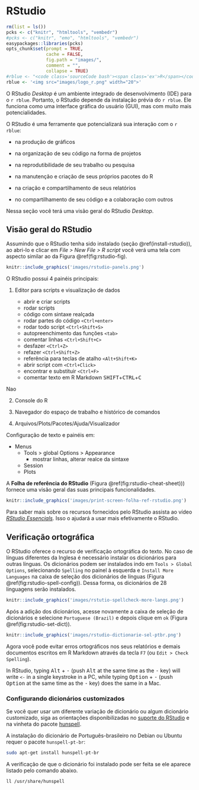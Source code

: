 # RStudio {#rstudio}

```r
rm(list = ls())
pcks <- c("knitr", "htmltools", "vembedr")
#pcks <- c("knitr", "emo", "htmltools", "vembedr")
easypackages::libraries(pcks)
opts_chunk$set(prompt = TRUE,
               cache = FALSE, 
               fig.path = "images/", 
               comment = "",
               collapse = TRUE)
#rblue <- "<code class='sourceCode bash'><span class='ex'>R</span></code>"
rblue <- '<img src="images/logo_r.png" width="20">'
```

O RStudio *Desktop* é um ambiente integrado de desenvolvimento (IDE) para o `r rblue`. Portanto, o RStudio depende da instalação prévia do `r rblue`. Ele funciona como uma interface gráfica do usuário (GUI), mas com muito mais potencialidades.

O RStudio é uma ferramente que potencializará sua interação com o `r rblue`:

- na produção de gráficos

- na organização de seu código na forma de projetos

- na reprodutibilidade de seu trabalho ou pesquisa 

- na manutenção e criação de seus próprios pacotes do R

- na criação e compartilhamento de seus relatórios

- no compartilhamento de seu código e a colaboração com outros

Nessa seção você terá uma visão geral do RStudio *Desktop*.

## Visão geral do RStudio

Assumindo que o RStudio tenha sido instalado (seção \@ref(install-rstudio)), ao abri-lo e clicar em *File > New File > R script* você verá uma tela com aspecto similar ao da Figura \@ref(fig:rstudio-fig).

```r
knitr::include_graphics('images/rstudio-panels.png')
```

O RStudio possui 4 painéis principais:

  1. Editor para scripts e visualização de dados

     - abrir e criar scripts
     - rodar scripts
     - código com sintaxe realçada
     - rodar partes do código `<Ctrl+enter>`
     - rodar todo script `<Ctrl+Shift+S>`
     - autopreenchimento das funções `<tab>`
     - comentar linhas `<Ctrl+Shift+C>`
     - desfazer `<Ctrl+Z>`
     - refazer `<Ctrl+Shift+Z>`
     - referência para teclas de atalho `<Alt+Shift+K>`
     - abrir script com `<Ctrl+Click>`
     - encontrar e substituir `<Ctrl+F>`
     - comentar texto em R Markdown <kbd>SHIFT</kbd>+<kbd>CTRL</kbd>+<kbd>C</kbd>

Nao

2. Console do R


3. Navegador do espaço de trabalho e histórico de comandos


4. Arquivos/Plots/Pacotes/Ajuda/Visualizador


Configuração de texto e painéis em:

* Menus
    * Tools > global Options > Appearance
        * mostrar linhas, alterar realce da sintaxe
    * Session
    * Plots


A **Folha de referência do RStudio** (Figura \@ref(fig:rstudio-cheat-sheet))) fornece uma visão geral das suas principais funcionalidades.

```r
knitr::include_graphics('images/print-screen-folha-ref-rstudio.png')
```

Para saber mais sobre os recursos fornecidos pelo RStudio assista ao vídeo *[RStudio Essencials](https://www.rstudio.com/resources/webinars/rstudio-essentials-webinar-series-part-1/)*. Isso o ajudará a usar mais efetivamente o RStudio.

## Verificação ortográfica

O RStudio oferece o recurso de verificação ortográfica do texto. No caso de línguas diferentes da Inglesa é necessário instalar os dicionários para outras línguas. Os dicionários podem ser instalados indo em `Tools > Global Options`, selecionando `Spelling` no painel à esquerda e `Install More Languages` na caixa de seleção dos dicionários de línguas (Figura \@ref(fig:rstudio-spell-config)). Dessa forma, os dicionários de 28 linguagens serão instalados.

```r
knitr::include_graphics('images/rstutio-spellcheck-more-langs.png')
```

Após a adição dos dicionários, acesse novamente a caixa de seleção de dicionários e selecione `Portuguese (Brazil)` e depois clique em `ok` (Figura \@ref(fig:rstudio-set-dict)).

```r
knitr::include_graphics('images/rstudio-dictionarie-sel-ptbr.png')
```

Agora você pode evitar erros ortográficos nos seus relatórios e demais documentos escritos em R Markdown através da tecla `F7` (ou `Edit > Check Spelling`).

In RStudio, typing <kbd>Alt</kbd> + <kbd>-</kbd> (push <kbd>Alt</kbd> at the
same time as the <kbd>-</kbd> key) will write ` <- ` in a single keystroke in a PC, while typing <kbd>Option</kbd> + <kbd>-</kbd> (push <kbd>Option</kbd> at the
same time as the <kbd>-</kbd> key) does the same in a Mac.




### Configurando dicionários customizados

Se você quer usar um diferente variação de dicionário ou algum dicionário customizado, siga as orientações disponibilizadas no [suporte do RStudio](https://support.rstudio.com/hc/en-us/articles/200551916-Spelling-Dictionaries) e na vinheta do pacote [hunspell](https://docs.ropensci.org/hunspell/articles/intro.html#hunspell-dictionaries).


A instalação do dicionário de Português-brasileiro no Debian ou Ubuntu requer o pacote `hunspell-pt-br`: 

```bash
sudo apt-get install hunspell-pt-br
```

A verificação de que o dicionário foi instalado pode ser feita se ele aparece listado pelo comando abaixo.

```bash
ll /usr/share/hunspell
```



